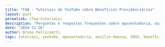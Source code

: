 ```yaml
---
title: "FAQ - Tutoriais do YouTube sobre Benefícios Previdenciários"
layout: post
permalink: /faq-tutoriais/
description: "Perguntas e respostas frequentes sobre aposentadoria, auxílio-doença, auxílio-acidente e outros benefícios do INSS, com base em nossos tutoriais do YouTube."
date: "2024-11-26"
author: Bruno Pellizzetti
tags: tutoriais, youtube, aposentadoria, auxílio-doença, INSS, benefícios, previdência, faq
---
```


<script
  type="application/ld+json"
  dangerouslySetInnerHTML={{
    __html: `{
  "@context": "https://schema.org",
  "@type": "FAQPage",
  "mainEntity": [
    {
      "@type": "Question",
      "name": "Qual a idade mínima para solicitar aposentadoria por idade?",
      "acceptedAnswer": {
        "@type": "Answer",
        "text": "Para mulheres, a idade mínima é 62 anos. Para homens, 65 anos. Além da idade, é necessário ter pelo menos 15 anos de contribuição (180 meses de carência)."
      }
    },
    {
      "@type": "Question",
      "name": "Como faço para solicitar a aposentadoria por idade?",
      "acceptedAnswer": {
        "@type": "Answer",
        "text": "Você pode solicitar pelo aplicativo 'Meu INSS', pelo site, ou ligando para o número 135. No aplicativo ou site, você precisará anexar documentos como RG, CPF, comprovante de residência e carteira de trabalho digitalizada (todas as páginas, inclusive as em branco)."
      }
    },
    {
      "@type": "Question",
      "name": "Como solicito o auxílio-doença?",
      "acceptedAnswer": {
        "@type": "Answer",
        "text": "Você pode solicitar pelo aplicativo 'Meu INSS' ou pelo site. É necessário anexar documentos pessoais, atestado médico com CID (Classificação Internacional de Doenças) e tempo previsto de afastamento, laudos e exames que comprovem a condição."
      }
    },
    {
      "@type": "Question",
      "name": "O que é o auxílio-acidente?",
      "acceptedAnswer": {
        "@type": "Answer",
        "text": "É um benefício pago pelo INSS a trabalhadores que sofrem acidentes (relacionados ou não ao trabalho) e ficam com sequelas permanentes que reduzem sua capacidade de trabalho."
      }
    },
    {
      "@type": "Question",
      "name": "O que é aposentadoria especial?",
      "acceptedAnswer": {
        "@type": "Answer",
        "text": "É uma modalidade de aposentadoria concedida aos trabalhadores expostos a agentes nocivos à saúde, como ruído, calor, agentes químicos, etc. A exposição deve ser contínua e habitual."
      }
    },
    {
      "@type": "Question",
      "name": "O que é BPC/LOAS?",
      "acceptedAnswer": {
        "@type": "Answer",
        "text": "É o Benefício de Prestação Continuada da Lei Orgânica da Assistência Social, um benefício assistencial (não previdenciário) no valor de um salário mínimo para idosos acima de 65 anos ou pessoas com deficiência de qualquer idade, desde que comprovem baixa renda familiar."
      }
    }
  ]
}`
  }}
/>

<div className="faq-container">

# 📹 Perguntas Frequentes - Tutoriais do YouTube

<div className="intro-section">
  <p>Nesta página, reunimos as perguntas mais frequentes baseadas em nossos tutoriais do YouTube. Você encontrará respostas detalhadas sobre diversos temas previdenciários, organizados por categoria.</p>
  <p>Para tutoriais em vídeo, visite nosso <a href="https://www.youtube.com/@brunopellizzetti" target="_blank" rel="noreferrer" className="youtube-link">Canal no YouTube</a>.</p>
</div>

## Aposentadoria por Idade

<div className="faq-section">

### Qual a idade mínima para solicitar aposentadoria por idade?

<div className="faq-answer">
Para mulheres, a idade mínima é 62 anos. Para homens, 65 anos. Além da idade, é necessário ter pelo menos 15 anos de contribuição (180 meses de carência).
</div>

---

### Quando devo dar entrada na aposentadoria por idade?

<div className="faq-answer">
<div className="tip-box">
💡 <strong>Dica importante:</strong> Recomendo fazer o pedido no dia exato que completar a idade mínima. Pedidos feitos antes da idade mínima são geralmente indeferidos automaticamente pelo sistema.
</div>
</div>

---

### Como faço para solicitar a aposentadoria por idade?

<div className="faq-answer">
Você pode solicitar por um destes canais:
- Aplicativo "Meu INSS"
- Site do INSS (meu.inss.gov.br)
- Telefone 135

No aplicativo ou site, você precisará anexar:
- RG e CPF
- Comprovante de residência
- Carteira de trabalho digitalizada (todas as páginas, inclusive as em branco)
- Outros documentos que comprovem tempo de contribuição

<div className="video-reference">
📺 <a href="https://youtu.be/XjSsuqdNyiM" target="_blank" rel="noreferrer">Assista nosso tutorial completo sobre como pedir Aposentadoria por Idade</a>
</div>
</div>

---

### Preciso digitalizar minha carteira de trabalho inteira?

<div className="faq-answer">
Sim, é recomendável digitalizar a carteira de trabalho por completo, incluindo as páginas em branco. Isso evita que o INSS peça complementação de documentos posteriormente, o que atrasaria a análise do seu pedido.
</div>

---

### Preciso anexar os carnês de pagamento do INSS?

<div className="faq-answer">
Se todas as contribuições já constam no CNIS (Cadastro Nacional de Informações Sociais), não é necessário anexar os carnês. Verifique no aplicativo Meu INSS se as contribuições estão registradas corretamente.

<div className="alert-box">
⚠️ <strong>Atenção:</strong> Se houver períodos que não aparecem no CNIS, é fundamental anexar os comprovantes de pagamento desses períodos.
</div>
</div>

---

### Quanto tempo demora para o INSS analisar o pedido de aposentadoria?

<div className="faq-answer">
O tempo varia muito. Se todos os documentos e requisitos estiverem em ordem, a aprovação pode ser muito rápida (entre um dia e algumas semanas). Caso haja inconsistências, o processo pode demorar meses.
</div>

---

### Se receber aposentadoria, posso continuar trabalhando?

<div className="faq-answer">
Sim, você pode continuar trabalhando mesmo recebendo aposentadoria. Nesse caso, você precisará continuar contribuindo com o INSS, mas não terá direito a um novo benefício previdenciário.
</div>

</div>

## Auxílio-Doença (Benefício por Incapacidade Temporária)

<div className="faq-section">

### Como solicito o auxílio-doença?

<div className="faq-answer">
Você pode solicitar pelo aplicativo "Meu INSS" ou pelo site. É necessário anexar:
- Documentos pessoais
- Atestado médico com CID (Classificação Internacional de Doenças)
- Tempo previsto de afastamento
- Laudos e exames que comprovem a condição

<div className="video-reference">
📺 <a href="https://youtu.be/JQLdW99WTJA" target="_blank" rel="noreferrer">Assista nosso tutorial completo sobre como pedir Auxílio-Doença</a>
</div>
</div>

---

### O atestado médico precisa informar por quanto tempo devo ficar afastado?

<div className="faq-answer">
<div className="info-box">
✅ <strong>Requisito essencial:</strong> Sim, o atestado deve conter o tempo previsto de afastamento. Atestados sem essa informação podem resultar no indeferimento do pedido ou na necessidade de perícia presencial.
</div>
</div>

---

### Quem paga os primeiros 15 dias de afastamento?

<div className="faq-answer">
Os primeiros 15 dias de afastamento são pagos pela empresa. Após esse período, o INSS assume o pagamento do benefício.
</div>

---

### Posso pedir auxílio-doença estando desempregado?

<div className="faq-answer">
Sim, desde que você esteja dentro do período de manutenção da qualidade de segurado (período de graça), que geralmente é de 12 meses após a última contribuição para quem já contribuiu por mais de 10 anos.
</div>

---

### Se o auxílio-doença for negado, o que posso fazer?

<div className="faq-answer">
Você pode:
1. Entrar com recurso administrativo no próprio INSS
2. Em alguns casos, é recomendável entrar com ação judicial, especialmente quando há laudos médicos que comprovam a incapacidade

<div className="tip-box">
💡 <strong>Dica:</strong> Nestes casos, a assistência de um advogado especializado pode aumentar significativamente suas chances de sucesso.
</div>
</div>

</div>

## Auxílio-Acidente

<div className="faq-section">

### O que é o auxílio-acidente?

<div className="faq-answer">
É um benefício pago pelo INSS a trabalhadores que sofrem acidentes (relacionados ou não ao trabalho) e ficam com sequelas permanentes que reduzem sua capacidade de trabalho.
</div>

---

### Qual é o valor do auxílio-acidente?

<div className="faq-answer">
O valor corresponde a 50% da média dos salários de contribuição usados como base para o cálculo do auxílio-doença. Em muitos casos, isso representa aproximadamente meio salário mínimo.
</div>

---

### Posso trabalhar enquanto recebo auxílio-acidente?

<div className="faq-answer">
<div className="info-box">
✅ <strong>Sim!</strong> O auxílio-acidente é pago justamente para compensar a redução da capacidade laborativa. Você pode trabalhar normalmente enquanto recebe esse benefício.
</div>
</div>

---

### Por quanto tempo recebo o auxílio-acidente?

<div className="faq-answer">
O auxílio-acidente é pago até a aposentadoria ou falecimento do segurado. Quando você se aposenta, o benefício é encerrado e incorporado no cálculo da aposentadoria.
</div>

---

### Como solicito o auxílio-acidente?

<div className="faq-answer">
Geralmente, ele é concedido após o término do auxílio-doença, quando o perito constata que houve sequelas permanentes. Se isso não ocorrer automaticamente, você pode:
- Fazer um requerimento administrativo pelo Meu INSS
- Entrar com ação judicial (recomendado em casos de negativa)
</div>

</div>

## Aposentadoria Especial

<div className="faq-section">

### O que é aposentadoria especial?

<div className="faq-answer">
É uma modalidade de aposentadoria concedida aos trabalhadores expostos a agentes nocivos à saúde, como ruído, calor, agentes químicos, etc. A exposição deve ser contínua e habitual.
</div>

---

### Como comprovar o tempo especial?

<div className="faq-answer">
A comprovação é feita principalmente através de:
- PPP (Perfil Profissiográfico Previdenciário)
- LTCAT (Laudo Técnico das Condições Ambientais de Trabalho)

Em alguns casos, podem ser aceitos outros documentos como:
- Ficha de registro de empregado
- CTPS com anotações específicas
- Laudos periciais de insalubridade

<div className="video-reference">
📺 <a href="https://youtu.be/ku5SgQRhQC8" target="_blank" rel="noreferrer">Assista nosso tutorial sobre como acessar PPP digital pelo MEU INSS</a>
</div>
</div>

---

### Motorista tem direito à aposentadoria especial?

<div className="faq-answer">
Depende da análise do caso. Motoristas profissionais podem ter direito, mas é necessário avaliar os PPPs e a exposição a agentes nocivos. É um caso complexo que geralmente requer análise individual.

<div className="tip-box">
💡 <strong>Recomendação:</strong> Consulte um advogado especializado para avaliar seu caso específico.
</div>
</div>

---

### Professor tem direito à aposentadoria especial?

<div className="faq-answer">
Professores têm direito a uma redução de 5 anos nos requisitos de idade e tempo de contribuição, desde que comprovem tempo exclusivo em funções de magistério.
</div>

</div>

## Questões Diversas

<div className="faq-section">

### O que é BPC/LOAS?

<div className="faq-answer">
É o Benefício de Prestação Continuada da Lei Orgânica da Assistência Social, um benefício assistencial (não previdenciário) no valor de um salário mínimo para:
- Idosos acima de 65 anos
- Pessoas com deficiência de qualquer idade

Em ambos os casos, é necessário comprovar baixa renda familiar (renda per capita inferior a 1/4 do salário mínimo).
</div>

---

### Ser portador de HIV dá direito a algum benefício?

<div className="faq-answer">
O diagnóstico de HIV por si só não garante benefícios previdenciários. É necessário comprovar incapacidade para o trabalho para obter auxílio-doença ou aposentadoria por invalidez. Em casos de estigma social grave, pode ser possível obter o benefício por via judicial.
</div>

---

### Como corrigir erros no código de pagamento do INSS?

<div className="faq-answer">
Você precisa abrir um processo administrativo pelo Meu INSS ou ligando para o 135. Em alguns casos, pode ser necessário entrar com ação judicial para corrigir esses erros.

<div className="video-reference">
📺 <a href="https://youtu.be/RN77EsX_804" target="_blank" rel="noreferrer">Assista nosso tutorial sobre Complementação de Contribuições</a>
</div>
</div>

---

### Posso acumular dois benefícios previdenciários?

<div className="faq-answer">
Em regra, é possível acumular até dois benefícios, como uma aposentadoria e uma pensão. Após a reforma de 2019, pode haver redução no valor do benefício de menor valor.

<div className="alert-box">
⚠️ <strong>Importante:</strong> Para mais detalhes sobre acumulação de benefícios, consulte nossa <a href="/faq-beneficio/">FAQ específica sobre o tema</a>.
</div>
</div>

---

### Como funciona o MEI para quem já recebe benefício?

<div className="faq-answer">
- Pessoas que recebem auxílio-acidente ou aposentadoria podem se tornar MEI normalmente
- Para quem recebe auxílio-doença, a abertura de MEI pode levar à cessação do benefício, pois indica capacidade laboral
</div>

</div>

<div className="cta-box">
📚 <strong>Quer mais informações?</strong> Confira também nossas outras páginas de FAQ:
<ul>
  <li><a href="/faq-advogado/">FAQ sobre Advogados Previdenciários</a></li>
  <li><a href="/faq-beneficio/">FAQ sobre Benefícios Previdenciários</a></li>
</ul>
</div>

<div className="contact-section">
<h3>Precisa de ajuda com seu benefício?</h3>
<p>Entre em contato com nossos <a href="https://www.pellizzetti.adv.br/#especialistas">Advogados Previdenciários Especialistas</a> para uma consulta personalizada.</p>

<div className="contact-info">
<p><strong>📞 Telefone:</strong> (45) 99131-3858<br />
<strong>📧 Email:</strong> contato@pellizzetti.adv.br</p>
</div>
</div>

</div>

<style dangerouslySetInnerHTML={{ __html: `
  .faq-container {
    max-width: 100%;
    margin: 0 auto;
    font-family: 'Montagu Slab', serif;
  }
  
  .intro-section {
    background-color: #e9ede5;
    padding: 1.5rem;
    border-radius: 8px;
    margin-bottom: 2rem;
  }
  
  .youtube-link {
    color: #c4302b;
    font-weight: bold;
    text-decoration: underline;
  }
  
  .faq-section {
    margin-bottom: 2rem;
    padding: 1.5rem;
    background-color: #f9f9f9;
    border-radius: 8px;
  }
  
  .faq-answer {
    padding: 0.5rem 0;
    line-height: 1.6;
  }
  
  .tip-box {
    background-color: #e7f5ea;
    border-left: 4px solid #28a745;
    padding: 1rem;
    margin: 1rem 0;
    border-radius: 4px;
  }
  
  .alert-box {
    background-color: #fff3cd;
    border-left: 4px solid #ffc107;
    padding: 1rem;
    margin: 1rem 0;
    border-radius: 4px;
  }
  
  .info-box {
    background-color: #e8f4f8;
    border-left: 4px solid #17a2b8;
    padding: 1rem;
    margin: 1rem 0;
    border-radius: 4px;
  }
  
  .video-reference {
    background-color: #f8d7da;
    border-left: 4px solid #c4302b;
    padding: 1rem;
    margin: 1rem 0;
    border-radius: 4px;
  }
  
  .cta-box {
    background-color: #e9ede5;
    padding: 1rem;
    margin: 2rem 0;
    border-radius: 8px;
    text-align: center;
    font-weight: 500;
  }
  
  .cta-box ul {
    list-style-type: none;
    padding: 0;
    margin: 1rem 0 0 0;
  }
  
  .cta-box li {
    margin: 0.5rem 0;
  }
  
  .contact-section {
    background-color: #012b09;
    color: white;
    padding: 2rem;
    border-radius: 8px;
    margin-top: 3rem;
    text-align: center;
  }
  
  .contact-section a {
    color: #e9ede5;
    text-decoration: underline;
  }
  
  .contact-info {
    margin-top: 1rem;
  }
` }} />

